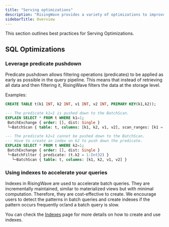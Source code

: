 ```yaml
---
title: "Serving optimizations"
description: "RisingWave provides a variety of optimizations to improve the performance of serving queries."
sidebarTitle: Overview
---
```


This section outlines best practices for Serving Optimizations.

## SQL Optimizations

### Leverage predicate pushdown

Predicate pushdown allows filtering operations (predicates) to be applied as early as possible in the query pipeline. This means that instead of retrieving all data and then filtering it, RisingWave filters the data at the storage level.

Examples:

```sql
CREATE TABLE t(k1 INT, k2 INT, v1 INT, v2 INT, PRIMARY KEY(k1,k2));

--- The predicate k1=1 is pushed down to the BatchScan.
EXPLAIN SELECT * FROM t WHERE k1=1;
 BatchExchange { order: [], dist: Single }
 └─BatchScan { table: t, columns: [k1, k2, v1, v2], scan_ranges: [k1 = Int32(1)] }

--- The predicate k2=1 cannot be pushed down to the BatchScan.
--- Have to create an index on k2 to push down the predicate.
EXPLAIN SELECT * FROM t WHERE k2=1;
 BatchExchange { order: [], dist: Single }
 └─BatchFilter { predicate: (t.k2 = 1:Int32) }
   └─BatchScan { table: t, columns: [k1, k2, v1, v2] }
```

### Using indexes to accelerate your queries

Indexes in RisingWave are used to accelerate batch queries.
They are incrementally maintained, similar to materialized views but with minimal computation.
Therefore, they are cost-effective to create.
We encourage users to detect the patterns in batch queries and create indexes if the pattern occurs frequently or/and a batch query is slow.

You can check the [Indexes](/processing/indexes) page for more details on how to create and use indexes.